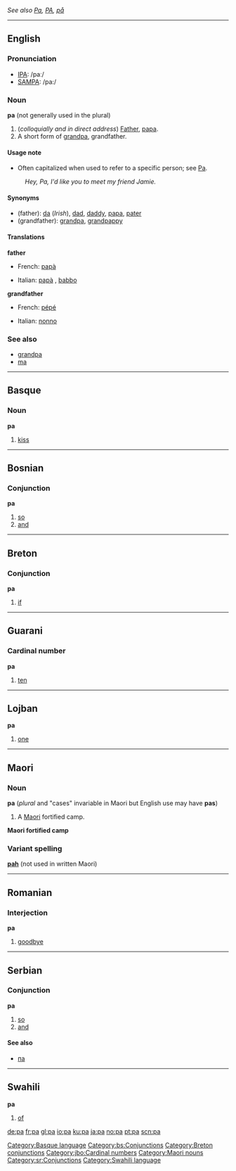 ''See also [[Pa]], [[PA]], [[på]]''

----

==English==
===Pronunciation===
*[[w:IPA|IPA]]: /paː/
*[[w:SAMPA|SAMPA]]: /pa:/
===Noun===
'''pa''' (not generally used in the plural)

#(''colloquially and in direct address'') [[Father]], [[papa]].
#A short form of [[grandpa]], grandfather.

====Usage note====
*Often capitalized when used to refer to a specific person; see [[Pa]].
:''Hey, Pa, I'd like you to meet my friend Jamie.''

====Synonyms====
*(father): [[da]] (''Irish''), [[dad]], [[daddy]], [[papa]], [[pater]]
*(grandfather): [[grandpa]], [[grandpappy]]

====Translations====

'''father'''
{{top}}
*French: [[papà#French|papà]] {{m}}
{{mid}}
*Italian: [[papà#Italian|papà]] {{m}}, [[babbo#Italian|babbo]] {{m}}
{{bottom}}

'''grandfather'''
{{top}}
*French: [[pépé]] {{m}}
{{mid}}
*Italian: [[nonno]] {{m}}
{{bottom}}

===See also===
*[[grandpa]]
*[[ma]]

----

==Basque==
===Noun===
'''pa'''

# [[kiss]]

[[Category:Basque language]]

----

==Bosnian==
===Conjunction===
'''pa'''
#[[so]]
#[[and]]
[[Category:bs:Conjunctions]]

----

==Breton==
===Conjunction===
'''pa'''

# [[if]]

[[Category:Breton conjunctions]]

----

==Guarani==
===Cardinal number===
'''pa'''
#[[ten]]

----

==Lojban==
'''pa'''
#[[one]]
[[Category:jbo:Cardinal numbers]]

----

==Maori==
===Noun===
'''pa''' (''plural'' and "cases" invariable in Maori but English use may have '''pas''')
#A [[Maori]] fortified camp.
'''Maori fortified camp'''
===Variant spelling===
'''[[pah]]''' (not used in written Maori)
[[Category:Maori nouns]]

----

==Romanian==
===Interjection===
'''pa'''
#[[goodbye]]

----

==Serbian==
===Conjunction===
'''pa'''
#[[so]]
#[[and]]
====See also====
*[[па#Serbian|па]]
[[Category:sr:Conjunctions]]

----

==Swahili==
'''pa'''

# [[of]]

[[Category:Swahili language]]

[[de:pa]]
[[fr:pa]]
[[gl:pa]]
[[io:pa]]
[[ku:pa]]
[[ja:pa]]
[[no:pa]]
[[pt:pa]]
[[scn:pa]]